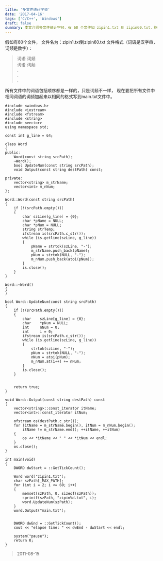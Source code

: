 ```yaml
---
title: '多文件统计字频'
date: '2017-04-16'
tags: ['C/C++', 'Windows']
draft: false
summary: 本文介绍多文件统计字频，有 60 个文件如 zipin1.txt 到 zipin60.txt，格式相同词频不同。通过 C++代码实现将各文件相同词语词频相加并写至 main.txt，代码中定义 Word 类，在构造函数和更新函数中处理文件数据，最后输出结果，计算耗时。 
---
```


假如有60个文件， 文件名为：zipin1.txt到zipin60.txt
文件格式（词语是汉字串，词频是数字）：
> 词语 词频    
   词语 词频    
    .    
    .   
    .   

所有文件中的词语包括顺序都是一样的，只是词频不一样， 现在要把所有文件中相同词语的词频加起来以相同的格式写到main.txt文件中。	
```
#include <windows.h>
#include <iostream>
#include <fstream>
#include <string>
#include <vector>
using namespace std;

const int g_line = 64;

class Word
{
public:
	Word(const string srcPath);
	~Word();
	bool UpdateNum(const string srcPath);
	void Output(const string destPath) const;

private:
	vector<string> m_strName;
	vector<int> m_nNum;
};

Word::Word(const string srcPath)
{
	if (!(srcPath.empty()))
	{
		char szLine[g_line] = {0};
		char *pName = NULL;
		char *pNum = NULL;
		string strTemp;
		ifstream is(srcPath.c_str());
		while (is.getline(szLine, g_line))
		{
			pName = strtok(szLine, "-");
			m_strName.push_back(pName);
			pNum = strtok(NULL, "-");
			m_nNum.push_back(atoi(pNum));
		}
		is.close();
	}
}

Word::~Word()
{
}

bool Word::UpdateNum(const string srcPath)
{	
	if (!(srcPath.empty()))
	{
		char	szLine[g_line] = {0};
		char	*pNum = NULL;
		int		nNum = 0;
		int		i = 0;
		ifstream is(srcPath.c_str());
		while (is.getline(szLine, g_line))
		{
			strtok(szLine, "-");
			pNum = strtok(NULL, "-");
			nNum = atoi(pNum);
			m_nNum.at(i++) += nNum;
		}
		is.close();
	}


	return true;
}

void Word::Output(const string destPath) const
{
	vector<string>::const_iterator itName;
	vector<int>::const_iterator itNum;

	ofstream os(destPath.c_str());
	for (itName = m_strName.begin(), itNum = m_nNum.begin();
		itName != m_strName.end(); ++itName, ++itNum)
	{
		os << *itName << " " << *itNum << endl;
	}
	os.close();
}

int main(void)
{
	DWORD dwStart = ::GetTickCount();

	Word word("zipin1.txt");
	char szPath[_MAX_PATH];
	for (int i = 2; i <= 60; i++)
	{
		memset(szPath, 0, sizeof(szPath));
		sprintf(szPath, "zipin%d.txt", i);
		word.UpdateNum(szPath);
	}
	word.Output("main.txt");


	DWORD dwEnd = ::GetTickCount();
	cout << "elapse time: " << dwEnd - dwStart << endl;

	system("pause");
	return 0;
}
```

> 2011-08-15